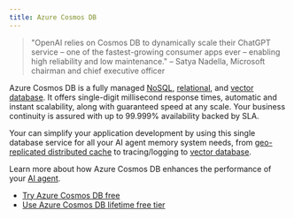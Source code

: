 ```yaml
---
title: Azure Cosmos DB
---
```


> "OpenAI relies on Cosmos DB to dynamically scale their ChatGPT service – one of the fastest-growing consumer apps ever – enabling high reliability and low maintenance."
> – Satya Nadella, Microsoft chairman and chief executive officer

Azure Cosmos DB is a fully managed [NoSQL](https://learn.microsoft.com/en-us/azure/cosmos-db/distributed-nosql), [relational](https://learn.microsoft.com/en-us/azure/cosmos-db/distributed-relational), and [vector database](https://learn.microsoft.com/azure/cosmos-db/vector-database). It offers single-digit millisecond response times, automatic and instant scalability, along with guaranteed speed at any scale. Your business continuity is assured with up to 99.999% availability backed by SLA.

Your can simplify your application development by using this single database service for all your AI agent memory system needs, from [geo-replicated distributed cache](https://medium.com/@marcodesanctis2/using-azure-cosmos-db-as-your-persistent-geo-replicated-distributed-cache-b381ad80f8a0) to tracing/logging to [vector database](https://learn.microsoft.com/en-us/azure/cosmos-db/vector-database).

Learn more about how Azure Cosmos DB enhances the performance of your [AI agent](https://learn.microsoft.com/en-us/azure/cosmos-db/ai-agents).

- [Try Azure Cosmos DB free](https://learn.microsoft.com/en-us/azure/cosmos-db/try-free)
- [Use Azure Cosmos DB lifetime free tier](https://learn.microsoft.com/en-us/azure/cosmos-db/free-tier)
